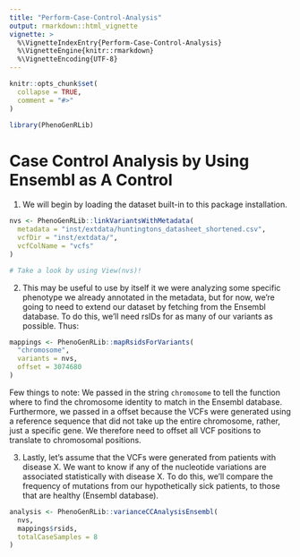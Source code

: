 ```yaml
---
title: "Perform-Case-Control-Analysis"
output: rmarkdown::html_vignette
vignette: >
  %\VignetteIndexEntry{Perform-Case-Control-Analysis}
  %\VignetteEngine{knitr::rmarkdown}
  %\VignetteEncoding{UTF-8}
---
```


```r
knitr::opts_chunk$set(
  collapse = TRUE,
  comment = "#>"
)
```

```r
library(PhenoGenRLib)
```

# Case Control Analysis by Using Ensembl as A Control

1. We will begin by loading the dataset built-in to this package installation.

```r
nvs <- PhenoGenRLib::linkVariantsWithMetadata(
  metadata = "inst/extdata/huntingtons_datasheet_shortened.csv",
  vcfDir = "inst/extdata/",
  vcfColName = "vcfs"
)

# Take a look by using View(nvs)!
```

2. This may be useful to use by itself it we were analyzing some specific phenotype we already annotated in the metadata, but for now, we're going to need to extend our dataset by fetching from the Ensembl database. To do this, we'll need rsIDs for as many of our variants as possible. Thus:

```r
mappings <- PhenoGenRLib::mapRsidsForVariants(
  "chromosome",
  variants = nvs,
  offset = 3074680
)
```

Few things to note: We passed in the string `chromosome` to tell the function where to find the chromosome identity to match in the Ensembl database. Furthermore, we passed in a offset because the VCFs were generated using a reference sequence that did not take up the entire chromosome, rather, just a specific gene. We therefore need to offset all VCF positions to translate to chromosomal positions.

3. Lastly, let's assume that the VCFs were generated from patients with disease X. We want to know if any of the nucleotide variations are associated statistically with disease X. To do this, we'll compare the frequency of mutations from our hypothetically sick patients, to those that are healthy (Ensembl database).

```r
analysis <- PhenoGenRLib::varianceCCAnalysisEnsembl(
  nvs,
  mappings$rsids,
  totalCaseSamples = 8
)
```